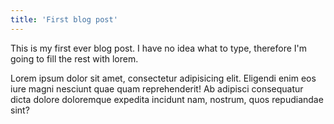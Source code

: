 ```yaml
---
title: 'First blog post'
---
```


This is my first ever blog post.
I have no idea what to type, therefore I'm going to fill the rest with lorem.

Lorem ipsum dolor sit amet, consectetur adipisicing elit. Eligendi enim eos iure magni nesciunt quae quam reprehenderit! Ab adipisci consequatur dicta dolore doloremque expedita incidunt nam, nostrum, quos repudiandae sint?
